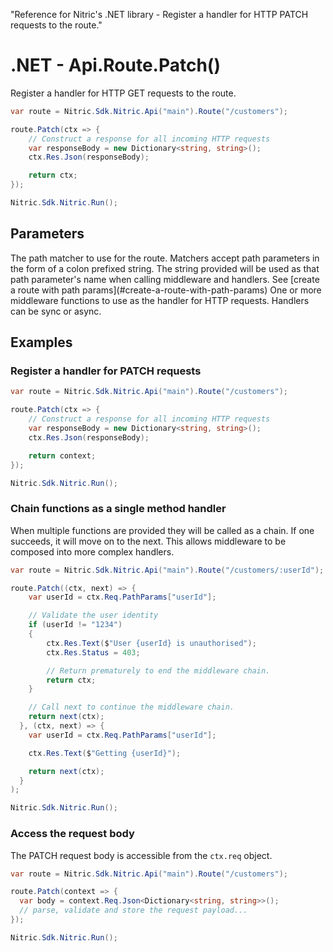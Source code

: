   "Reference for Nitric's .NET library - Register a handler for HTTP PATCH requests to the route."

# .NET - Api.Route.Patch()

Register a handler for HTTP GET requests to the route.

```csharp
var route = Nitric.Sdk.Nitric.Api("main").Route("/customers");

route.Patch(ctx => {
    // Construct a response for all incoming HTTP requests
    var responseBody = new Dictionary<string, string>();
    ctx.Res.Json(responseBody);

    return ctx;
});

Nitric.Sdk.Nitric.Run();
```

## Parameters

<Properties>
  <Property name="match" type="string" required>
    The path matcher to use for the route. Matchers accept path parameters in
    the form of a colon prefixed string. The string provided will be used as
    that path parameter's name when calling middleware and handlers. See [create
    a route with path params](#create-a-route-with-path-params)
  </Property>
  <Property
    name="...middleware"
    type="Middleware&lt;HttpContext&gt; or Func&lt;HttpContext, HttpContext&gt;"
    required
  >
    One or more middleware functions to use as the handler for HTTP requests.
    Handlers can be sync or async.
  </Property>
</Properties>

## Examples

### Register a handler for PATCH requests

```csharp
var route = Nitric.Sdk.Nitric.Api("main").Route("/customers");

route.Patch(ctx => {
    // Construct a response for all incoming HTTP requests
    var responseBody = new Dictionary<string, string>();
    ctx.Res.Json(responseBody);

    return context;
});

Nitric.Sdk.Nitric.Run();
```

### Chain functions as a single method handler

When multiple functions are provided they will be called as a chain. If one succeeds, it will move on to the next. This allows middleware to be composed into more complex handlers.

```csharp
var route = Nitric.Sdk.Nitric.Api("main").Route("/customers/:userId");

route.Patch((ctx, next) => {
    var userId = ctx.Req.PathParams["userId"];

    // Validate the user identity
    if (userId != "1234")
    {
        ctx.Res.Text($"User {userId} is unauthorised");
        ctx.Res.Status = 403;

        // Return prematurely to end the middleware chain.
        return ctx;
    }

    // Call next to continue the middleware chain.
    return next(ctx);
  }, (ctx, next) => {
    var userId = ctx.Req.PathParams["userId"];

    ctx.Res.Text($"Getting {userId}");

    return next(ctx);
  }
);

Nitric.Sdk.Nitric.Run();
```

### Access the request body

The PATCH request body is accessible from the `ctx.req` object.

```csharp
var route = Nitric.Sdk.Nitric.Api("main").Route("/customers");

route.Patch(context => {
  var body = context.Req.Json<Dictionary<string, string>>();
  // parse, validate and store the request payload...
});

Nitric.Sdk.Nitric.Run();
```
